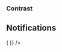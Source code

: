 
<PageTitle src="components/Form/Checkbox" title="CheckboxGroup" />
<Subtitle />
<Description />
<Primary />
<ArgsTable story={PRIMARY_STORY} />
<Stories />

### Contrast

<Canvas contrast>
  <FormComponentDemo initialValue={['one']} property="values" type="checkbox">
    <CheckboxGroup contrast checkboxes={checkboxes} legend="Super fantastic label" values={['one']} />
  </FormComponentDemo>
</Canvas>

## Notifications

<Canvas>
  <Looper
    list={['danger', 'warning', 'success', 'primary', 'neutral']}
    render={level => (
      <Rhythm grouped mb={4}>
        <FormComponentDemo initialValue={['one']} property="values" type="checkbox">
          <NotifiedCheckboxGroup
            checkboxes={checkboxes}
            layout="inline"
            legend="Super fantastic legend"
            level={level}
            notification={`This is an example ${level} notification.`}
            onChange={action('changed')}
            values={['one']}
          />
        </FormComponentDemo>
      </Rhythm>
    )}
  />
</Canvas>
